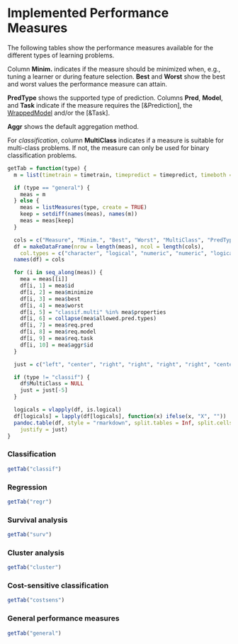 # Implemented Performance Measures

The following tables show the performance measures available for the different types of
learning problems.

Column **Minim.** indicates if the measure should be minimized when, e.g., tuning a learner
or during feature selection.
**Best** and **Worst** show the best and worst values the performance measure can attain.

**PredType** shows the supported type of prediction.
Columns **Pred**, **Model**, and **Task** indicate if the measure requires the [&Prediction],
the [WrappedModel](&makeWrappedModel) and/or the [&Task].

**Aggr** shows the default aggregation method.

For *classification*, column **MultiClass** indicates if a measure is suitable for
multi-class problems. If not, the measure can only be used for binary classification problems.


```r
getTab = function(type) {
  m = list(timetrain = timetrain, timepredict = timepredict, timeboth = timeboth, featperc = featperc)

  if (type == "general") {
    meas = m
  } else {
    meas = listMeasures(type, create = TRUE)
    keep = setdiff(names(meas), names(m))
    meas = meas[keep]
  }

  cols = c("Measure", "Minim.", "Best", "Worst", "MultiClass", "PredType", "Pred", "Model", "Task", "Aggr")
  df = makeDataFrame(nrow = length(meas), ncol = length(cols),
    col.types = c("character", "logical", "numeric", "numeric", "logical", "character", "logical", "logical", "logical", "character"))
  names(df) = cols

  for (i in seq_along(meas)) {
    mea = meas[[i]]
    df[i, 1] = mea$id
    df[i, 2] = mea$minimize
    df[i, 3] = mea$best
    df[i, 4] = mea$worst
    df[i, 5] = "classif.multi" %in% mea$properties
    df[i, 6] = collapse(mea$allowed.pred.types)
    df[i, 7] = mea$req.pred
    df[i, 8] = mea$req.model
    df[i, 9] = mea$req.task
    df[i, 10] = mea$aggr$id
  }

  just = c("left", "center", "right", "right", "right", "right", "center", "center", "center", "right")

  if (type != "classif") {
    df$MultiClass = NULL
    just = just[-5]
  }

  logicals = vlapply(df, is.logical)
  df[logicals] = lapply(df[logicals], function(x) ifelse(x, "X", ""))
  pandoc.table(df, style = "rmarkdown", split.tables = Inf, split.cells = Inf,
    justify = just)
}
```

### Classification
```r
getTab("classif")
```

### Regression
```r
getTab("regr")
```

### Survival analysis
```r
getTab("surv")
```

### Cluster analysis
```r
getTab("cluster")
```

### Cost-sensitive classification
```r
getTab("costsens")
```

### General performance measures
```r
getTab("general")
```
